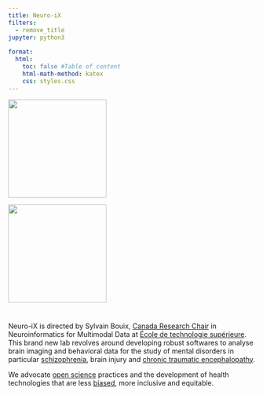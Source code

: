 ```yaml
---
title: Neuro-iX
filters:
  - remove_title
jupyter: python3
    
format:
  html:
    toc: false #Table of content
    html-math-method: katex
    css: styles.css
---
```

<!-- 
---
#subtitle: "Neuro-iX <br> Lab of Neuro-informatics <br> École de Technologie Supérieure"

#about: 
  #id: hero-heading
  #template: trestles
  #image: images/logos/Neuro-iX-2-transparent-fluo.png
  #image-shape: round
  #image-width: 15em
  #links:
    #- icon: linkedin
      #text: LinkedIn
      #href: https://www.linkedin.com/search/results/all/?fetchDeterministicClustersOnly=true&heroEntityKey=urn%3Ali%3Afsd_profile%3AACoAAAE54G0B9SjSTi14XXga3b5V66C7b9BTXFI&keywords=sylvain%20bouix&origin=RICH_QUERY_TYPEAHEAD_HISTORY&position=0&searchId=90ed282e-d341-4c4e-8b36-131ab83ec6ea&sid=nWS
      #target: _blank
    #- icon: github
      #text: GitHub
      #href: https://github.com/Neuro-iX
      #target: _blank
    #- icon: envelope
      #text: Email
      #href: mailto:sylvain.bouix@etsmtl.ca   
      #target: _blank
    #- icon: images/icons/twitter.png
    #  text: Twitter
    #  href: https://twitter.com
    #  target: _blank
---
:::{#hero-heading}
:::
-->




:::{.light-mode}
![](images/logos/Neuro-iX-croped.png){fig-align="center" width=200}
:::

:::{.dark-mode}
![](images/logos/Neuro-iX-croped-modified.png){fig-align="center" width=200}
:::

# {.centering .unnumbered .unlisted}
<!--[{{< bi linkedin size=2em color=cornflowerblue label="Thumbs up" >}}](https://www.linkedin.com/search/results/all/?fetchDeterministicClustersOnly=true&heroEntityKey=urn%3Ali%3Afsd_profile%3AACoAAAE54G0B9SjSTi14XXga3b5V66C7b9BTXFI&keywords=sylvain%20bouix&origin=RICH_QUERY_TYPEAHEAD_HISTORY&position=0&searchId=90ed282e-d341-4c4e-8b36-131ab83ec6ea&sid=nWS){target="_blank"} 
[{{< bi github size=2em color=cornflowerblue label="Thumbs up" >}}](https://github.com/Neuro-iX){target="_blank"} 
[{{< bi envelope size=2em color=cornflowerblue label="Thumbs up" >}}](mailto:sylvain.bouix@etsmtl.ca){target="_blank"} 
-->
Neuro-iX is directed by Sylvain Bouix, [Canada Research Chair](https://www.chairs-chaires.gc.ca/){target="_blank"} in Neuroinformatics for Multimodal Data at [École de technologie supérieure](https://www.etsmtl.ca/){target="_blank"}. This brand new lab revolves around developing robust softwares to analyse brain imaging and behavioral data for the study of mental disorders in particular [schizophrenia](https://www.ampscz.org/){target="_blank"}, brain injury and [chronic traumatic encephalopathy](https://diagnosecte.com/){target="_blank"}. 

We advocate [open science](https://science.gc.ca/site/science/en/open-science-helping-make-science-accessible-all-canadians){target="_blank"} practices and the development of health technologies that are less [biased](https://www.nature.com/articles/s41467-017-00908-7){target="_blank"}, more inclusive and equitable.

<!--
# New recruitment phase for 2025 !

We are currently recruiting talented PhD applicants for the Winter 2025 or Summer 2025 sessions to work on neuroimaging projects including brain segmentation, diffusion MRI processing and more !

Applicants are asked to prepare a CV, a cover letter and fill out this online form by <span style="color:#9A2A2A">**October 31st 2024**</span>.

We will consider outstanding applicants on a rolling basis for MSc and postdoctoral positions.
Undergraduate and high school students are also welcome for short- and medium- term internships. We are committed to building a diverse environment. 

[Click here for the online form](https://docs.google.com/forms/d/e/1FAIpQLSfUGxxQXknK1EXk4omb1Iyi5yVZHz5zsrpesy027biK0POcrg/viewform){target="_blank"}
-->

<!--
# Recruitment

We are currently recruiting talented applicants for MSc, PhD, postdocs positions. Undergraduate and high schooldta students are also welcome for short- and medium- term internships. We are committed to building a diverse environment. If you’re interested in working with us, please [fill out this form](https://docs.google.com/forms/d/e/1FAIpQLSfUGxxQXknK1EXk4omb1Iyi5yVZHz5zsrpesy027biK0POcrg/viewform){target="_blank"}.
-->



